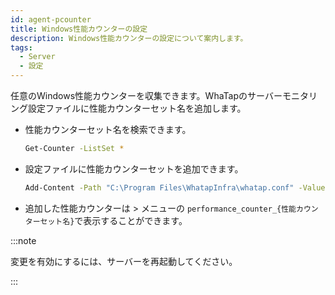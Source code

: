 ```yaml
---
id: agent-pcounter
title: Windows性能カウンターの設定
description: Windows性能カウンターの設定について案内します。
tags:
  - Server
  - 設定
---
```


任意のWindows性能カウンターを収集できます。WhaTapのサーバーモニタリング設定ファイルに性能カウンターセット名を追加します。 

- 性能カウンターセット名を検索できます。
  ```bash title='Windows Powershell'
  Get-Counter -ListSet *
  ```

- 設定ファイルに性能カウンターセットを追加できます。
  ```bash title='Windows Powershell'
  Add-Content -Path "C:\Program Files\WhatapInfra\whatap.conf" -Value "performance.counter.$(Get-Date -uformat %s)=検索する性能カウンターセット名"
  ```

- 追加した性能カウンターは<Cmdname sid="side_analysis" className="uitext" /> > <Cmdname sid="side_metricsSearch" className="uitext" /> メニューの <Cmdname sid="category" className="uitext" /> `performance_counter_{性能カウンターセット名}`で表示することができます。

:::note

変更を有効にするには、サーバーを再起動してください。

:::
